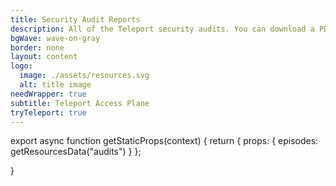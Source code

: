 ```yaml
---
title: Security Audit Reports
description: All of the Teleport security audits. You can download a PDF of each security audit for Teleport Products.
bgWave: wave-on-gray
border: none
layout: content
logo:
  image: ./assets/resources.svg
  alt: title image
needWrapper: true
subtitle: Teleport Access Plane
tryTeleport: true
---
```



<EpisodesList episodes={props.episodes} id="auditReport" kind="auditReport" />

export async function getStaticProps(context) {
  return { props: { episodes: getResourcesData("audits") } };

}
